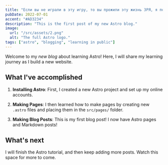 ```yaml
---
title: "Если вы не играли в эту игру, то вы прожили эту жизнь ЗРЯ, я повторяю, ЗРЯЯЯЯЯЯ"
pubDate: 2022-07-01
accent: "#AD3234"
description: "This is the first post of my new Astro blog."
image:
  url: "/src/assets/2.png"
  alt: "The full Astro logo."
tags: ["astro", "blogging", "learning in public"]
---
```


Welcome to my _new blog_ about learning Astro! Here, I will share my learning journey as I build a new website.

## What I've accomplished

1. **Installing Astro**: First, I created a new Astro project and set up my online accounts.

2. **Making Pages**: I then learned how to make pages by creating new `.astro` files and placing them in the `src/pages/` folder.

3. **Making Blog Posts**: This is my first blog post! I now have Astro pages and Markdown posts!

## What's next

I will finish the Astro tutorial, and then keep adding more posts. Watch this space for more to come.
